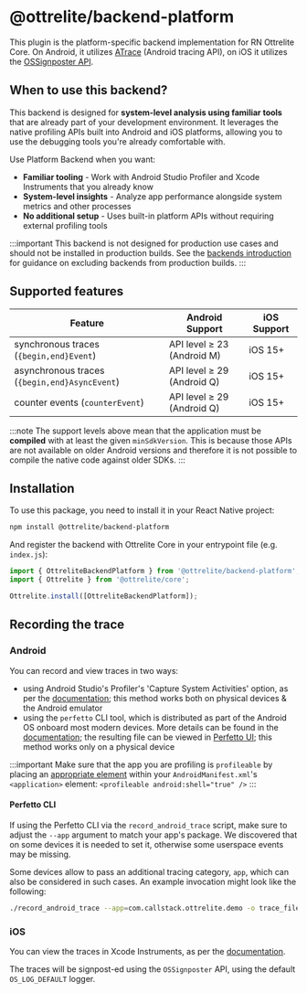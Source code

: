 # @ottrelite/backend-platform

This plugin is the platform-specific backend implementation for RN Ottrelite Core. On Android, it utilizes [ATrace](https://developer.android.com/ndk/reference/group/tracing) (Android tracing API), on iOS it utilizes the [OSSignposter API](https://developer.apple.com/documentation/os/ossignposter).

## When to use this backend?

This backend is designed for **system-level analysis using familiar tools** that are already part of your development environment. It leverages the native profiling APIs built into Android and iOS platforms, allowing you to use the debugging tools you're already comfortable with.

Use Platform Backend when you want:
- **Familiar tooling** - Work with Android Studio Profiler and Xcode Instruments that you already know
- **System-level insights** - Analyze app performance alongside system metrics and other processes
- **No additional setup** - Uses built-in platform APIs without requiring external profiling tools

:::important
This backend is not designed for production use cases and should not be installed in production builds. See the [backends introduction](/docs/backends/introduction#production-builds) for guidance on excluding backends from production builds.
:::

## Supported features

| Feature                                       | Android Support | iOS Support |
| --------------------------------------------- | --------------- | ----------- |
| synchronous traces (`{begin,end}Event`)       | API level ≥ 23 (Android M) | iOS 15+ |
| asynchronous traces (`{begin,end}AsyncEvent`) | API level ≥ 29 (Android Q) | iOS 15+ |
| counter events (`counterEvent`)               | API level ≥ 29 (Android Q) | iOS 15+ |

:::note
The support levels above mean that the application must be **compiled** with at least the given `minSdkVersion`. This is because those APIs are not available on older Android versions and therefore it is not possible to compile the native code against older SDKs.
:::

## Installation

To use this package, you need to install it in your React Native project:

```bash
npm install @ottrelite/backend-platform
```

And register the backend with Ottrelite Core in your entrypoint file (e.g. `index.js`):

```typescript
import { OttreliteBackendPlatform } from '@ottrelite/backend-platform';
import { Ottrelite } from '@ottrelite/core';

Ottrelite.install([OttreliteBackendPlatform]);
```

## Recording the trace

### Android

You can record and view traces in two ways:
- using Android Studio's Profiler's 'Capture System Activities' option, as per the [documentation](https://developer.android.com/studio/profile); this method works both on physical devices & the Android emulator
- using the `perfetto` CLI tool, which is distributed as part of the Android OS onboard most modern devices. More details can be found in the [documentation](https://perfetto.dev/docs/getting-started/system-tracing); the resulting file can be viewed in [Perfetto UI](https://ui.perfetto.dev/); this method works only on a physical device

:::important
Make sure that the app you are profiling is `profileable` by placing an [appropriate element](https://developer.android.com/guide/topics/manifest/profileable-element) within your `AndroidManifest.xml`'s `<application>` element: `<profileable android:shell="true" />`
:::

#### Perfetto CLI

If using the Perfetto CLI via the `record_android_trace` script, make sure to adjust the `--app` argument to match your app's package. We discovered that on some devices it is needed to set it, otherwise some userspace events may be missing.

Some devices allow to pass an additional tracing category, `app`, which can also be considered in such cases. An example invocation might look like the following: 

```bash
./record_android_trace --app=com.callstack.ottrelite.demo -o trace_file.perfetto-trace -t 40s -b 64mb sched freq idle am wm gfx view binder_driver hal dalvik camera input res memory rs app
```

### iOS

You can view the traces in Xcode Instruments, as per the [documentation](https://developer.apple.com/documentation/os/recording-performance-data#Review-Signposts-in-Instruments).

The traces will be signpost-ed using the `OSSignposter` API, using the default `OS_LOG_DEFAULT` logger.
